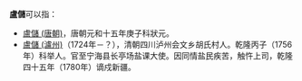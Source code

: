 '''盧儲'''可以指：
* [[盧儲_(唐朝)|盧儲 (唐朝)]]，唐朝元和十五年庚子科狀元。
* [[盧儲_(瀘州)|盧儲 (瀘州)]]（1724年－？），清朝四川泸州会文乡胡氏村人。乾隆丙子（1756年）科举人。官至宁海县长亭场盐课大使。因同情盐民疾苦，触忤上司，乾隆四十五年（1780年）谪戍新疆。

{{disambig|Cat=二字卢姓人名消歧义}}